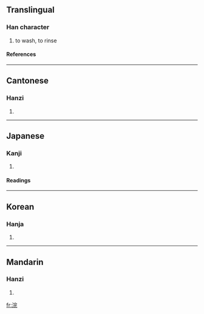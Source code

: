 ==Translingual==
===Han character===
{{Han char|rn=85|rad=水|as=07|sn=10|four=3311<sub>1</sub>|canj=水十一山 (EJMU)}}
# to wash, to rinse
====References====
{{Han ref|kx=0624.060|dkj=17470|dj=1021.210|hdz=31633.070|uh=6D63|ud=28003|bh=D246|bd=53830}}

----
==Cantonese==
===Hanzi===
{{yue-hanzi|jyut=|y=wun5}}
# {{defn|Cantonese}}

----
==Japanese==
===Kanji===
{{ja-kanji|grade=|rs=水07}}
# {{defn|Japanese}} 
====Readings====
{{ja-readings|on=[[かん]] (kan)|kun=[[あらう]] (arau)}}

----
==Korean==
===Hanja===
{{ko-hanja|hangeul=완|eumhun=|rv=wan|mr=wan|y=wan}}
# {{defn|Korean}}

----
==Mandarin==
===Hanzi===
{{cmn-hanzi|pin=[[wǎn]] (wan3)|wg=wan<sup>3</sup>}}
# {{defn|Mandarin}}

[[fr:浣]]